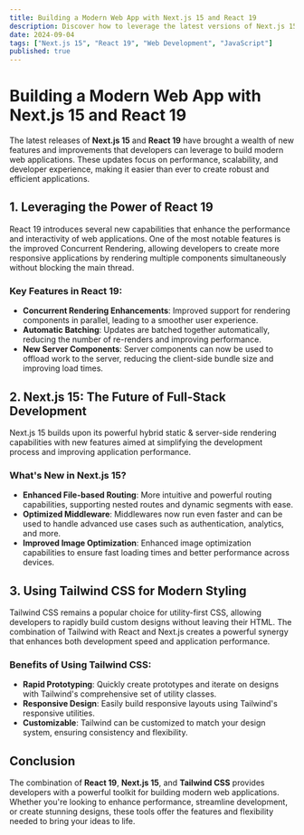 ```yaml
---
title: Building a Modern Web App with Next.js 15 and React 19
description: Discover how to leverage the latest versions of Next.js 15 and React 19 to build a fast, scalable, and modern web application. Learn about the new features, optimizations, and best practices to make the most out of these powerful frameworks.
date: 2024-09-04
tags: ["Next.js 15", "React 19", "Web Development", "JavaScript"]
published: true
---
```


# Building a Modern Web App with Next.js 15 and React 19

The latest releases of **Next.js 15** and **React 19** have brought a wealth of new features and improvements that developers can leverage to build modern web applications. These updates focus on performance, scalability, and developer experience, making it easier than ever to create robust and efficient applications.

## 1. Leveraging the Power of React 19

React 19 introduces several new capabilities that enhance the performance and interactivity of web applications. One of the most notable features is the improved Concurrent Rendering, allowing developers to create more responsive applications by rendering multiple components simultaneously without blocking the main thread.

### Key Features in React 19:

- **Concurrent Rendering Enhancements**: Improved support for rendering components in parallel, leading to a smoother user experience.
- **Automatic Batching**: Updates are batched together automatically, reducing the number of re-renders and improving performance.
- **New Server Components**: Server components can now be used to offload work to the server, reducing the client-side bundle size and improving load times.

## 2. Next.js 15: The Future of Full-Stack Development

Next.js 15 builds upon its powerful hybrid static & server-side rendering capabilities with new features aimed at simplifying the development process and improving application performance.

### What's New in Next.js 15?

- **Enhanced File-based Routing**: More intuitive and powerful routing capabilities, supporting nested routes and dynamic segments with ease.
- **Optimized Middleware**: Middlewares now run even faster and can be used to handle advanced use cases such as authentication, analytics, and more.
- **Improved Image Optimization**: Enhanced image optimization capabilities to ensure fast loading times and better performance across devices.

## 3. Using Tailwind CSS for Modern Styling

Tailwind CSS remains a popular choice for utility-first CSS, allowing developers to rapidly build custom designs without leaving their HTML. The combination of Tailwind with React and Next.js creates a powerful synergy that enhances both development speed and application performance.

### Benefits of Using Tailwind CSS:

- **Rapid Prototyping**: Quickly create prototypes and iterate on designs with Tailwind's comprehensive set of utility classes.
- **Responsive Design**: Easily build responsive layouts using Tailwind's responsive utilities.
- **Customizable**: Tailwind can be customized to match your design system, ensuring consistency and flexibility.

## Conclusion

The combination of **React 19**, **Next.js 15**, and **Tailwind CSS** provides developers with a powerful toolkit for building modern web applications. Whether you're looking to enhance performance, streamline development, or create stunning designs, these tools offer the features and flexibility needed to bring your ideas to life.
